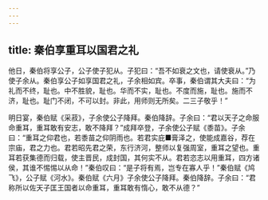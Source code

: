 ```yaml
---
---
---
```

title: 秦伯享重耳以国君之礼
---


他日，秦伯将享公子，公子使子犯从。子犯曰：“吾不如衰之文也，请使衰从。”乃使子余从。秦伯享公子如享国君之礼，子余相如宾。卒事，秦伯谓其大夫曰：“为礼而不终，耻也。中不胜貌，耻也。华而不实，耻也。不度而施，耻也。施而不济，耻也。耻门不闭，不可以封。非此，用师则无所矣。二三子敬乎！”

明日宴，秦伯赋《采菽》，子余使公子降拜。秦伯降辞。子余曰：“君以天子之命服命重耳，重耳敢有安志，敢不降拜？”成拜卒登，子余使公子赋《黍苗》。子余曰：“重耳之仰君也，若黍苗之仰阴雨也。若君实庇■膏泽之，使能成嘉谷，荐在宗庙，君之力也。君若昭先君之荣，东行济河，整师以复强周室，重耳之望也。重耳若获集德而归载，使主晋民，成封国，其何实不从。君若恣志以用重耳，四方诸侯，其谁不惕惕以从命！”秦伯叹曰：“是子将有焉，岂专在寡人乎！”秦伯赋《鸠飞》，公子赋《河水》。秦伯赋《六月》子余使公子降拜。秦伯降辞。子余曰：“君称所以佐天子匡王国者以命重耳，重耳敢有惰心，敢不从德？”


